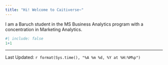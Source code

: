 ```yaml
---
title: "Hi! Welcome to Caitiverse~"
---
```


I am a Baruch student in the MS Business Analytics program with a concentration in Marketing Analytics.

```r
#| include: false
1+1
```
--------------
Last Updated: `r format(Sys.time(), "%A %m %d, %Y at %H:%M%p")`